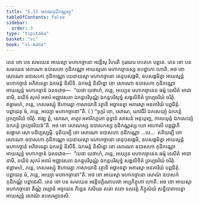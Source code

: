 ```yaml
---
title: "5.11 សោណកុដិកណ្ណវត្ថុ"
tableOfContents: false
sidebar:
  order: 3
type: "tipitaka"
basket: "vi"
book: "vi-maha"
---
```



<DynamicBreadcrumb />

<Division number="257" book="vi-maha">

<Paragraph number="1176" book="vi-maha">
តេន ខោ បន សមយេន អាយស្មា មហាកច្ចានោ អវន្តីសុ វិហរតិ កុររឃរេ បបតកេ បព្ពតេ. តេន ខោ បន សមយេន សោណោ ឧបាសកោ កុដិកណ្ណោ អាយស្មតោ មហាកច្ចានស្ស ឧបដ្ឋាកោ ហោតិ.
</Paragraph>

<Paragraph number="1177" book="vi-maha">
អថ ខោ សោណោ ឧបាសកោ កុដិកណ្ណោ យេនាយស្មា មហាកច្ចានោ តេនុបសង្កមិ, ឧបសង្កមិត្វា អាយស្មន្តំ មហាកច្ចានំ អភិវាទេត្វា ឯកមន្តំ និសីទិ. ឯកមន្តំ និសិន្នោ ខោ សោណោ ឧបាសកោ កុដិកណ្ណោ អាយស្មន្តំ មហាកច្ចានំ ឯតទវោច—  “យថា យថាហំ, ភន្តេ, អយ្យេន មហាកច្ចានេន ធម្មំ ទេសិតំ អាជានាមិ, នយិទំ សុករំ អគារំ អជ្ឈាវសតា ឯកន្តបរិបុណ្ណំ ឯកន្តបរិសុទ្ធំ សង្ខលិខិតំ ព្រហ្មចរិយំ ចរិតុំ. ឥច្ឆាមហំ, ភន្តេ, កេសមស្សុំ ឱហារេត្វា កាសាយានិ វត្ថានិ អច្ឆាទេត្វា អគារស្មា អនគារិយំ បព្ពជិតុំ. បព្ពាជេតុ មំ, ភន្តេ, អយ្យោ មហាកច្ចានោ”តិ. ( ) “ទុក្ករំ ខោ, សោណ, យាវជីវំ ឯកសេយ្យំ ឯកភត្តំ ព្រហ្មចរិយំ ចរិតុំ. ឥង្ឃ ត្វំ, សោណ, តត្ថេវ អគារិកភូតោ ពុទ្ធានំ សាសនំ អនុយុញ្ជ, កាលយុត្តំ ឯកសេយ្យំ ឯកភត្តំ ព្រហ្មចរិយន៑”តិ. អថ ខោ សោណស្ស ឧបាសកស្ស កុដិកណ្ណស្ស យោ អហោសិ បព្ពជ្ជាភិសង្ខារោ សោ បដិប្បស្សម្ភិ.
</Paragraph>

<Paragraph number="1178" book="vi-maha">
ទុតិយម្បិ ខោ សោណោ ឧបាសកោ កុដិកណ្ណោ …បេ…  តតិយម្បិ ខោ សោណោ ឧបាសកោ កុដិកណ្ណោ យេនាយស្មា មហាកច្ចានោ តេនុបសង្កមិ, ឧបសង្កមិត្វា អាយស្មន្តំ មហាកច្ចានំ អភិវាទេត្វា ឯកមន្តំ និសីទិ. ឯកមន្តំ និសិន្នោ ខោ សោណោ ឧបាសកោ កុដិកណ្ណោ អាយស្មន្តំ មហាកច្ចានំ ឯតទវោច—  “យថា យថាហំ, ភន្តេ, អយ្យេន មហាកច្ចានេន ធម្មំ ទេសិតំ អាជានាមិ, នយិទំ សុករំ អគារំ អជ្ឈាវសតា ឯកន្តបរិបុណ្ណំ ឯកន្តបរិសុទ្ធំ សង្ខលិខិតំ ព្រហ្មចរិយំ ចរិតុំ. ឥច្ឆាមហំ, ភន្តេ, កេសមស្សុំ ឱហារេត្វា កាសាយានិ វត្ថានិ អច្ឆាទេត្វា អគារស្មា អនគារិយំ បព្ពជិតុំ. បព្ពាជេតុ មំ, ភន្តេ, អយ្យោ មហាកច្ចានោ”តិ. អថ ខោ អាយស្មា មហាកច្ចានោ សោណំ ឧបាសកំ កុដិកណ្ណំ បព្ពាជេសិ. តេន ខោ បន សមយេន អវន្តិទក្ខិណាបថោ អប្បភិក្ខុកោ ហោតិ. អថ ខោ អាយស្មា មហាកច្ចានោ តិណ្ណំ វស្សានំ អច្ចយេន កិច្ឆេន កសិរេន តតោ តតោ ទសវគ្គំ ភិក្ខុសំឃំ សន្និបាតាបេត្វា អាយស្មន្តំ សោណំ ឧបសម្បាទេសិ.
</Paragraph>
</Division>